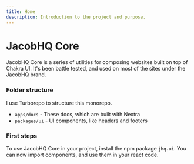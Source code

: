 ```yaml
---
title: Home
description: Introduction to the project and purpose.
---
```


# JacobHQ Core
JacobHQ Core is a series of utilities for composing websites built on top of Chakra UI. It's been battle tested, and used on most of the sites under the JacobHQ brand.

### Folder structure
I use Turborepo to structure this monorepo.
- `apps/docs` - These docs, which are built with Nextra
- `packages/ui` - UI components, like headers and footers

### First steps
To use JacobHQ Core in your project, install the npm package `jhq-ui`. You can now import components, and use them in your react code.